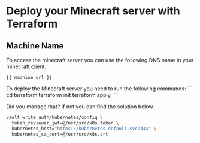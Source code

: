 # Deploy your Minecraft server with Terraform

## Machine Name

To access the minecraft server you can use the following DNS name in your minecraft client.

```
{{ machine_url }}
```

<Task id="apply_terraform_configuration">
To deploy the Minecraft server you need to run the following commands:
```
cd terraform
terraform init
terraform apply
```
</Task>



Did you manage that? If not you can find the solution below.

<Solution title="Solution: configure kubernetes auth">

```bash
vault write auth/kubernetes/config \
  token_reviewer_jwt=@/usr/src/k8s.token \
  kubernetes_host="https://kubernetes.default.svc:443" \
  kubernetes_ca_cert=@/usr/src/k8s.crt
```

</Solution>